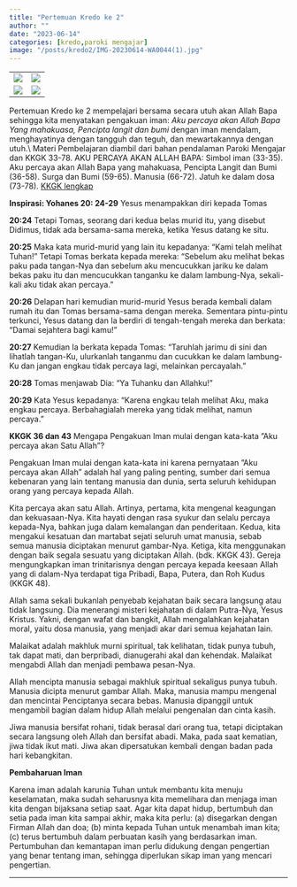 ```yaml
---
title: "Pertemuan Kredo ke 2"
author: ""
date: "2023-06-14"
categories: [kredo,paroki mengajar]
image: "/posts/kredo2/IMG-20230614-WA0044(1).jpg"
---
```


|                                               |                                               |
|------------------------------------|------------------------------------|
| ![](/posts/kredo2/IMG-20230614-WA0047(1).jpg) | ![](/posts/kredo2/IMG-20230614-WA0044(1).jpg) |
| ![](/posts/kredo2/IMG-20230614-WA0046(1).jpg) | ![](/posts/kredo2/IMG-20230614-WA0045(2).jpg) |

Pertemuan Kredo ke 2 mempelajari bersama secara utuh akan Allah Bapa sehingga kita menyatakan pengakuan iman: *Aku percaya akan Allah Bapa Yang mahakuasa, Pencipta langit dan bumi* dengan iman mendalam, menghayatinya dengan tangguh dan teguh, dan mewartakannya dengan utuh.\\ Materi Pembelajaran diambil dari bahan pendalaman Paroki Mengajar dan KKGK 33-78. AKU PERCAYA AKAN ALLAH BAPA: Simbol iman (33-35). Aku percaya akan Allah Bapa yang mahakuasa, Pencipta Langit dan Bumi (36-58). Surga dan Bumi (59-65). Manusia (66-72). Jatuh ke dalam dosa (73-78). [KKGK lengkap](/posts/KompendiumKatekismus.pdf)

**Inspirasi: Yohanes 20: 24-29** Yesus menampakkan diri kepada Tomas

**20:24** Tetapi Tomas, seorang dari kedua belas murid itu, yang disebut Didimus, tidak ada bersama-sama mereka, ketika Yesus datang ke situ.

**20:25** Maka kata murid-murid yang lain itu kepadanya: "Kami telah melihat Tuhan!" Tetapi Tomas berkata kepada mereka: "Sebelum aku melihat bekas paku pada tangan-Nya dan sebelum aku mencucukkan jariku ke dalam bekas paku itu dan mencucukkan tanganku ke dalam lambung-Nya, sekali-kali aku tidak akan percaya."

**20:26** Delapan hari kemudian murid-murid Yesus berada kembali dalam rumah itu dan Tomas bersama-sama dengan mereka. Sementara pintu-pintu terkunci, Yesus datang dan Ia berdiri di tengah-tengah mereka dan berkata: "Damai sejahtera bagi kamu! "

**20:27** Kemudian Ia berkata kepada Tomas: "Taruhlah jarimu di sini dan lihatlah tangan-Ku, ulurkanlah tanganmu dan cucukkan ke dalam lambung-Ku dan jangan engkau tidak percaya lagi, melainkan percayalah."

**20:28** Tomas menjawab Dia: "Ya Tuhanku dan Allahku!"

**20:29** Kata Yesus kepadanya: "Karena engkau telah melihat Aku, maka engkau percaya. Berbahagialah mereka yang tidak melihat, namun percaya."

**KKGK 36 dan 43** Mengapa Pengakuan Iman mulai dengan kata-kata ”Aku percaya akan Satu Allah”?

Pengakuan Iman mulai dengan kata-kata ini karena pernyataan ”Aku percaya akan Allah” adalah hal yang paling penting, sumber dari semua kebenaran yang lain tentang manusia dan dunia, serta seluruh kehidupan orang yang percaya kepada Allah.

Kita percaya akan satu Allah. Artinya, pertama, kita mengenal keagungan dan kekuasaan-Nya. Kita hayati dengan rasa syukur dan selalu percaya kepada-Nya, bahkan juga dalam kemalangan dan penderitaan. Kedua, kita mengakui kesatuan dan martabat sejati seluruh umat manusia, sebab semua manusia diciptakan menurut gambar-Nya. Ketiga, kita menggunakan dengan baik segala sesuatu yang diciptakan Allah. (bdk. KKGK 43). Gereja mengungkapkan iman trinitarisnya dengan percaya kepada keesaan Allah yang di dalam-Nya terdapat tiga Pribadi, Bapa, Putera, dan Roh Kudus (KKGK 48).

Allah sama sekali bukanlah penyebab kejahatan baik secara langsung atau tidak langsung. Dia menerangi misteri kejahatan di dalam Putra-Nya, Yesus Kristus. Yakni, dengan wafat dan bangkit, Allah mengalahkan kejahatan moral, yaitu dosa manusia, yang menjadi akar dari semua kejahatan lain.

Malaikat adalah makhluk murni spiritual, tak kelihatan, tidak punya tubuh, tak dapat mati, dan berpribadi, dianugerahi akal dan kehendak. Malaikat mengabdi Allah dan menjadi pembawa pesan-Nya.

Allah mencipta manusia sebagai makhluk spiritual sekaligus punya tubuh. Manusia dicipta menurut gambar Allah. Maka, manusia mampu mengenal dan mencintai Penciptanya secara bebas. Manusia dipanggil untuk mengambil bagian dalam hidup Allah melalui pengenalan dan cinta kasih.

Jiwa manusia bersifat rohani, tidak berasal dari orang tua, tetapi diciptakan secara langsung oleh Allah dan bersifat abadi. Maka, pada saat kematian, jiwa tidak ikut mati. Jiwa akan dipersatukan kembali dengan badan pada hari kebangkitan.

**Pembaharuan Iman**

Karena iman adalah karunia Tuhan untuk membantu kita menuju keselamatan, maka sudah seharusnya kita memelihara dan menjaga iman kita dengan bijaksana setiap saat. Agar kita dapat hidup, bertumbuh dan setia pada iman kita sampai akhir, maka kita perlu: (a) disegarkan dengan Firman Allah dan doa; (b) minta kepada Tuhan untuk menambah iman kita; (c) terus bertumbuh dalam perbuatan kasih yang berdasarkan iman. Pertumbuhan dan kemantapan iman perlu didukung dengan pengertian yang benar tentang iman, sehingga diperlukan sikap iman yang mencari pengertian.

------------------------------------------------------------------------
